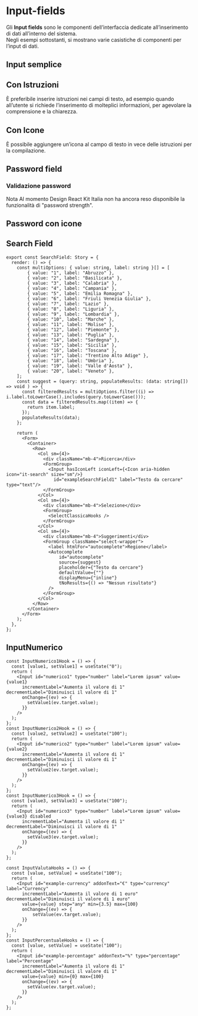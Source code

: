 
<Meta of={InputFieldsStories} />

# Input-fields
Gli **Input fields** sono le componenti dell’interfaccia dedicate all’inserimento di dati all’interno del sistema.\
Negli esempi sottostanti, si mostrano varie casistiche di componenti per l’input di dati.

## Input semplice
<Canvas of={InputFieldsStories.InputSemplice} />

## Con Istruzioni
È preferibile inserire istruzioni nei campi di testo, ad esempio quando all’utente si richiede l’inserimento di molteplici informazioni, per agevolare la comprensione e la chiarezza.
<Canvas of={InputFieldsStories.conIstruzioni} />

## Con Icone
È possibile aggiungere un’icona al campo di testo in vece delle istruzioni per la compilazione.
<Canvas of={InputFieldsStories.conIcone} />

## Password field
<Canvas of={InputFieldsStories.PasswordField} />

### Validazione password
<div className='docs'>
  <Callout color='danger'>
    <CalloutTitle>
      <span className='text'>Nota</span>
    </CalloutTitle>
    <CalloutText>
      Al momento Design React Kit Italia non ha ancora reso disponibile la funzionalità di "password strength".
    </CalloutText>
  </Callout>
</div>

## Password con icone
<Canvas of={InputFieldsStories.PasswordConIcone} />

## Search Field
<Canvas of={InputFieldsStories.SearchField} />

```tsx
export const SearchField: Story = {
  render: () => {
    const multiOptions: { value: string, label: string }[] = [
        { value: "1", label: "Abruzzo" },
        { value: "2", label: "Basilicata" },
        { value: "3", label: "Calabria" },
        { value: "4", label: "Campania" },
        { value: "5", label: "Emilia Romagna" },
        { value: "6", label: "Friuli Venezia Giulia" },
        { value: "7", label: "Lazio" },
        { value: "8", label: "Liguria" },
        { value: "9", label: "Lombardia" },
        { value: "10", label: "Marche" },
        { value: "11", label: "Molise" },
        { value: "12", label: "Piemonte" },
        { value: "13", label: "Puglia" },
        { value: "14", label: "Sardegna" },
        { value: "15", label: "Sicilia" },
        { value: "16", label: "Toscana" },
        { value: "17", label: "Trentino Alto Adige" },
        { value: "18", label: "Umbria" },
        { value: "19", label: "Valle d'Aosta" },
        { value: "20", label: "Veneto" },
    ];
    const suggest = (query: string, populateResults: (data: string[]) => void ) => {
      const filteredResults = multiOptions.filter((i) => i.label.toLowerCase().includes(query.toLowerCase()));
      const data = filteredResults.map((item) => {
        return item.label;
      });
      populateResults(data);
    };

    return (
      <Form>
        <Container>
          <Row>
            <Col sm={4}>
              <div className="mb-4">Ricerca</div>
              <FormGroup>
                <Input hasIconLeft iconLeft={<Icon aria-hidden icon="it-search" size="sm"/>}
                  id="exampleSearchField1" label="Testo da cercare" type="text"/>
              </FormGroup>
            </Col>
            <Col sm={4}>
              <div className="mb-4">Selezione</div>
              <FormGroup>
                <SelectClassicaHooks />
              </FormGroup>
            </Col>
            <Col sm={4}>
              <div className="mb-4">Suggerimenti</div>
              <FormGroup className="select-wrapper">
                <label htmlFor="autocomplete">Regione</label>
                <Autocomplete
                    id="autocomplete"
                    source={suggest}
                    placeholder={"Testo da cercare"}
                    defaultValue={""}
                    displayMenu={"inline"}
                    tNoResults={() => "Nessun risultato"}
                />
              </FormGroup>
            </Col>
          </Row>
        </Container>
      </Form>
    );
  },
};

```

## InputNumerico
<Canvas of={InputFieldsStories.InputNumerico} />

```tsx
const InputNumerico1Hook = () => {
  const [value1, setValue1] = useState("0");
  return (
    <Input id="numerico1" type="number" label="Lorem ipsum" value={value1}
      incrementLabel="Aumenta il valore di 1" decrementLabel="Diminuisci il valore di 1"
      onChange={(ev) => {
        setValue1(ev.target.value);
      }}
    />
  );
};
const InputNumerico2Hook = () => {
  const [value2, setValue2] = useState("100");
  return (
    <Input id="numerico2" type="number" label="Lorem ipsum" value={value2}
      incrementLabel="Aumenta il valore di 1" decrementLabel="Diminuisci il valore di 1"
      onChange={(ev) => {
        setValue2(ev.target.value);
      }}
    />
  );
};
const InputNumerico3Hook = () => {
  const [value3, setValue3] = useState("100");
  return (
    <Input id="numerico3" type="number" label="Lorem ipsum" value={value3} disabled
      incrementLabel="Aumenta il valore di 1" decrementLabel="Diminuisci il valore di 1"
      onChange={(ev) => {
        setValue3(ev.target.value);
      }}
    />
  );
};
```
<Canvas of={InputFieldsStories.ValutaEPercentuale} />

```tsx
const InputValutaHooks = () => {
  const [value, setValue] = useState("100");
  return (
    <Input id="example-currency" addonText="€" type="currency" label="Currency"
      incrementLabel="Aumenta il valore di 1 euro" decrementLabel="Diminuisci il valore di 1 euro"
      value={value} step="any" min={3.5} max={100}
      onChange={(ev) => {
          setValue(ev.target.value);
      }}
    />
  );
};
const InputPercentualeHooks = () => {
  const [value, setValue] = useState("100");
  return (
    <Input id="example-percentage" addonText="%" type="percentage" label="Percentage"
      incrementLabel="Aumenta il valore di 1" decrementLabel="Diminuisci il valore di 1"
      value={value} min={0} max={100}
      onChange={(ev) => {
        setValue(ev.target.value);
      }}
    />
  );
};
```
